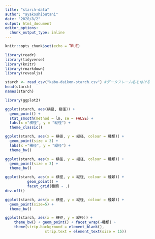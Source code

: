 ---
title: "starch-data"
author: "ayakoshibutani"
date: "2020/8/2"
output: html_document
editor_options: 
  chunk_output_type: inline
---

```{r setup, include=FALSE}
knitr::opts_chunk$set(echo = TRUE)
```

```{r}
library(readr)
library(tidyverse)
library(knitr)
library(rmarkdown)
library(revealjs)
```

```{r}
starch <- read_csv("kabu-daikon-starch.csv") #データフレーム名を付ける
head(starch)
names(starch)
```

```{r}
library(ggplot2)
```

```{r}
ggplot(starch, aes(横径, 縦径)) + 
  geom_point() +
  stat_smooth(method = lm, se = FALSE) +
  labs(x ="横径", y = "縦径") +
  theme_classic()
```

```{r}
ggplot(starch, aes(x = 横径, y = 縦径, colour = 種類)) + 
  geom_point(size = 3) +
  labs(x ="横径", y = "縦径") +
  theme_bw()
```

```{r}
ggplot(starch, aes(x = 横径, y = 縦径, colour = 種類)) +
  geom_point(size = 3) +
  theme_bw()
```

```{r}
ggplot(starch, aes(x = 横径, y = 縦径, colour = 種類)) +
          geom_point() +
          facet_grid(種類 ~ .)
dev.off()
```

```{r}
ggplot(starch, aes(x = 横径, y = 縦径, colour = 種類)) +
  geom_point(size=5) + 
  theme_bw()
```

```{r}
ggplot(starch, aes(x = 横径, y = 縦径)) +
    theme_bw() + geom_point() + facet_wrap(~種類) +
    theme(strip.background = element_blank(), 
                  strip.text = element_text(size = 15))
```

